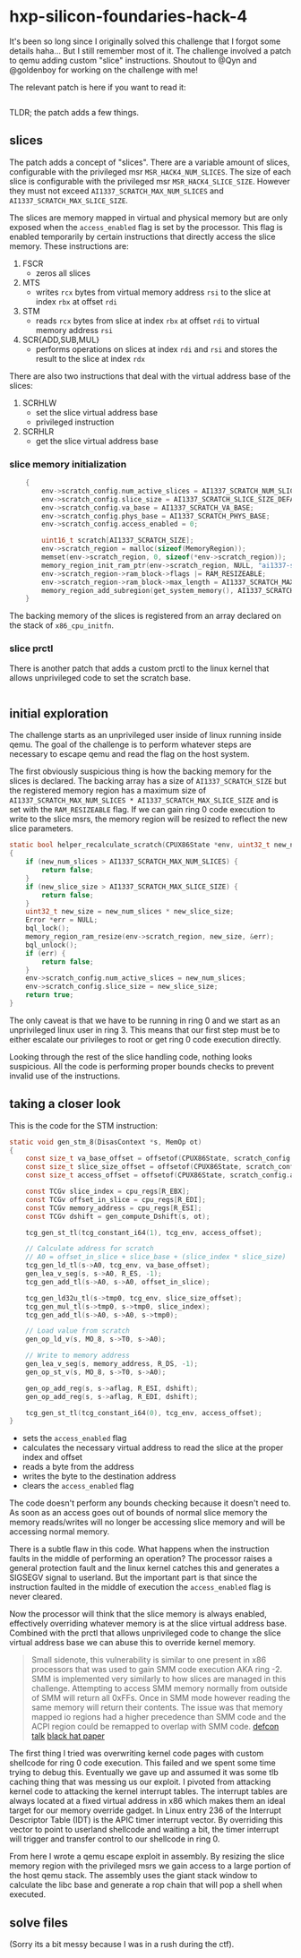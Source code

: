 
# hxp-silicon-foundaries-hack-4

It's been so long since I originally solved this challenge that I forgot some details haha... But I still remember most of it. The challenge involved a patch to qemu adding custom "slice" instructions. Shoutout to @Qyn and @goldenboy for working on the challenge with me!

The relevant patch is here if you want to read it:

```diff path="./0001-Add-hack4-ai1337.patch"

```

TLDR; the patch adds a few things.

## slices

The patch adds a concept of "slices". There are a variable amount of slices, configurable with the privileged msr `MSR_HACK4_NUM_SLICES`. The size of each slice is configurable with the privileged msr `MSR_HACK4_SLICE_SIZE`. However they must not exceed `AI1337_SCRATCH_MAX_NUM_SLICES` and `AI1337_SCRATCH_MAX_SLICE_SIZE`.

The slices are memory mapped in virtual and physical memory but are only exposed when the `access_enabled` flag is set by the processor. This flag is enabled temporarily by certain instructions that directly access the slice memory. These instructions are:

1. FSCR
    - zeros all slices
2. MTS
    - writes `rcx` bytes from virtual memory address `rsi` to the slice at index `rbx` at offset `rdi`
3. STM
    - reads `rcx` bytes from slice at index `rbx` at offset `rdi` to virtual memory address `rsi`
4. SCR\{ADD,SUB,MUL\}
    - performs operations on slices at index `rdi` and `rsi` and stores the result to the slice at index `rdx`

There are also two instructions that deal with the virtual address base of the slices:

1. SCRHLW
    - set the slice virtual address base
    - privileged instruction
2. SCRHLR
    - get the slice virtual address base

### slice memory initialization

```c open
    {
        env->scratch_config.num_active_slices = AI1337_SCRATCH_NUM_SLICES_DEFAULT;
        env->scratch_config.slice_size = AI1337_SCRATCH_SLICE_SIZE_DEFAULT;
        env->scratch_config.va_base = AI1337_SCRATCH_VA_BASE;
        env->scratch_config.phys_base = AI1337_SCRATCH_PHYS_BASE;
        env->scratch_config.access_enabled = 0;

        uint16_t scratch[AI1337_SCRATCH_SIZE];
        env->scratch_region = malloc(sizeof(MemoryRegion));
        memset(env->scratch_region, 0, sizeof(*env->scratch_region));
        memory_region_init_ram_ptr(env->scratch_region, NULL, "ai1337-scratch", AI1337_SCRATCH_SIZE, scratch);
        env->scratch_region->ram_block->flags |= RAM_RESIZEABLE;
        env->scratch_region->ram_block->max_length = AI1337_SCRATCH_MAX_NUM_SLICES * AI1337_SCRATCH_MAX_SLICE_SIZE;
        memory_region_add_subregion(get_system_memory(), AI1337_SCRATCH_PHYS_BASE, env->scratch_region);
    }
```

The backing memory of the slices is registered from an array declared on the stack of `x86_cpu_initfn`.

### slice prctl

There is another patch that adds a custom prctl to the linux kernel that allows unprivileged code to set the scratch base.

```diff path="./0001-Add-PR_SET_SCRATCH_HOLE.patch"

```

## initial exploration

The challenge starts as an unprivileged user inside of linux running inside qemu. The goal of the challenge is to perform whatever steps are necessary to escape qemu and read the flag on the host system.

The first obviously suspicious thing is how the backing memory for the slices is declared. The backing array has a size of `AI1337_SCRATCH_SIZE` but the registered memory region has a maximum size of `AI1337_SCRATCH_MAX_NUM_SLICES * AI1337_SCRATCH_MAX_SLICE_SIZE` and is set with the `RAM_RESIZEABLE` flag. If we can gain ring 0 code execution to write to the slice msrs, the memory region will be resized to reflect the new slice parameters.

```c open
static bool helper_recalculate_scratch(CPUX86State *env, uint32_t new_num_slices, uint32_t new_slice_size)
{
    if (new_num_slices > AI1337_SCRATCH_MAX_NUM_SLICES) {
        return false;
    }
    if (new_slice_size > AI1337_SCRATCH_MAX_SLICE_SIZE) {
        return false;
    }
    uint32_t new_size = new_num_slices * new_slice_size;
    Error *err = NULL;
    bql_lock();
    memory_region_ram_resize(env->scratch_region, new_size, &err);
    bql_unlock();
    if (err) {
        return false;
    }
    env->scratch_config.num_active_slices = new_num_slices;
    env->scratch_config.slice_size = new_slice_size;
    return true;
}
```

The only caveat is that we have to be running in ring 0 and we start as an unprivileged linux user in ring 3. This means that our first step must be to either escalate our privileges to root or get ring 0 code execution directly.

Looking through the rest of the slice handling code, nothing looks suspicious. All the code is performing proper bounds checks to prevent invalid use of the instructions.

## taking a closer look

This is the code for the STM instruction:

```c open
static void gen_stm_8(DisasContext *s, MemOp ot)
{
    const size_t va_base_offset = offsetof(CPUX86State, scratch_config.va_base);
    const size_t slice_size_offset = offsetof(CPUX86State, scratch_config.slice_size);
    const size_t access_offset = offsetof(CPUX86State, scratch_config.access_enabled);

    const TCGv slice_index = cpu_regs[R_EBX];
    const TCGv offset_in_slice = cpu_regs[R_EDI];
    const TCGv memory_address = cpu_regs[R_ESI];
    const TCGv dshift = gen_compute_Dshift(s, ot);

    tcg_gen_st_tl(tcg_constant_i64(1), tcg_env, access_offset);

    // Calculate address for scratch
    // A0 = offset_in_slice + slice_base + (slice_index * slice_size)
    tcg_gen_ld_tl(s->A0, tcg_env, va_base_offset);
    gen_lea_v_seg(s, s->A0, R_ES, -1);
    tcg_gen_add_tl(s->A0, s->A0, offset_in_slice);

    tcg_gen_ld32u_tl(s->tmp0, tcg_env, slice_size_offset);
    tcg_gen_mul_tl(s->tmp0, s->tmp0, slice_index);
    tcg_gen_add_tl(s->A0, s->A0, s->tmp0);

    // Load value from scratch
    gen_op_ld_v(s, MO_8, s->T0, s->A0);

    // Write to memory address
    gen_lea_v_seg(s, memory_address, R_DS, -1);
    gen_op_st_v(s, MO_8, s->T0, s->A0);

    gen_op_add_reg(s, s->aflag, R_ESI, dshift);
    gen_op_add_reg(s, s->aflag, R_EDI, dshift);

    tcg_gen_st_tl(tcg_constant_i64(0), tcg_env, access_offset);
}
```

- sets the `access_enabled` flag
- calculates the necessary virtual address to read the slice at the proper index and offset
- reads a byte from the address
- writes the byte to the destination address
- clears the `access_enabled` flag

The code doesn't perform any bounds checking because it doesn't need to. As soon as an access goes out of bounds of normal slice memory the memory reads/writes will no longer be accessing slice memory and will be accessing normal memory.

There is a subtle flaw in this code. What happens when the instruction faults in the middle of performing an operation? The processor raises a general protection fault and the linux kernel catches this and generates a SIGSEGV signal to userland. But the important part is that since the instruction faulted in the middle of execution the `access_enabled` flag is never cleared.

Now the processor will think that the slice memory is always enabled, effectively overriding whatever memory is at the slice virtual address base. Combined with the prctl that allows unprivileged code to change the slice virtual address base we can abuse this to override kernel memory.

> Small sidenote, this vulnerability is similar to one present in x86 processors that was used to gain SMM code execution AKA ring -2. SMM is implemented very similarly to how slices are managed in this challenge. Attempting to access SMM memory normally from outside of SMM will return all 0xFFs. Once in SMM mode however reading the same memory will return their contents. The issue was that memory mapped io regions had a higher precedence than SMM code and the ACPI region could be remapped to overlap with SMM code.
> [defcon talk](https://www.youtube.com/watch?v=lR0nh-TdpVg) [black hat paper](https://www.blackhat.com/docs/us-15/materials/us-15-Domas-The-Memory-Sinkhole-Unleashing-An-x86-Design-Flaw-Allowing-Universal-Privilege-Escalation-wp.pdf)

The first thing I tried was overwriting kernel code pages with custom shellcode for ring 0 code execution. This failed and we spent some time trying to debug this. Eventually we gave up and assumed it was some tlb caching thing that was messing us our exploit. I pivoted from attacking kernel code to attacking the kernel interrupt tables. The interrupt tables are always located at a fixed virtual address in x86 which makes them an ideal target for our memory override gadget. In Linux entry 236 of the Interrupt Descriptor Table (IDT) is the APIC timer interrupt vector. By overriding this vector to point to userland shellcode and waiting a bit, the timer interrupt will trigger and transfer control to our shellcode in ring 0.

From here I wrote a qemu escape exploit in assembly. By resizing the slice memory region with the privileged msrs we gain access to a large portion of the host qemu stack. The assembly uses the giant stack window to calculate the libc base and generate a rop chain that will pop a shell when executed.

## solve files

(Sorry its a bit messy because I was in a rush during the ctf).

```c path="./solve.c" open

```

```x86asm path="./ai.asm" open

```

```makefile path="./Makefile" open

```
